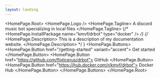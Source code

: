 ```yaml
---
layout: landing
---
```



<HomePage.Root>
  <HomePage.Logo />
  <HomePage.Tagline>
    A discord music bot specializing in local files
  </HomePage.Tagline>
  {/* <HomePage.InstallPackage name="kmvf/drbot" type="docker" /> */}
  {/* <HomePage.Description>
    This is a description of my documentation website.
  </HomePage.Description> */ }
  <HomePage.Buttons>
    <HomePage.Button href="/getting-started" variant="accent">
      Get started
    </HomePage.Button>
    <HomePage.Button href="https://github.com/floticerus/drbot">
      GitHub
    </HomePage.Button>
    <HomePage.Button href="https://hub.docker.com/r/kmvf/drbot">
      Docker Hub
    </HomePage.Button>
  </HomePage.Buttons>
</HomePage.Root>
